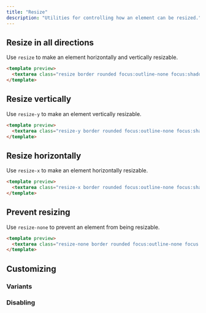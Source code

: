 ```yaml
---
title: "Resize"
description: "Utilities for controlling how an element can be resized."
---
```




## Resize in all directions

Use `resize` to make an element horizontally and vertically resizable.

```html
<template preview>
  <textarea class="resize border rounded focus:outline-none focus:shadow-outline"></textarea>
</template>
```

## Resize vertically

Use `resize-y` to make an element vertically resizable.

```html
<template preview>
  <textarea class="resize-y border rounded focus:outline-none focus:shadow-outline"></textarea>
</template>
```

## Resize horizontally

Use `resize-x` to make an element horizontally resizable.

```html
<template preview>
  <textarea class="resize-x border rounded focus:outline-none focus:shadow-outline"></textarea>
</template>
```

## Prevent resizing

Use `resize-none` to prevent an element from being resizable.

```html
<template preview>
  <textarea class="resize-none border rounded focus:outline-none focus:shadow-outline"></textarea>
</template>
```

## Customizing

### Variants

<Variants plugin="resize" name="resizing" />

### Disabling

<Disabling plugin="resize" name="resizing" />
